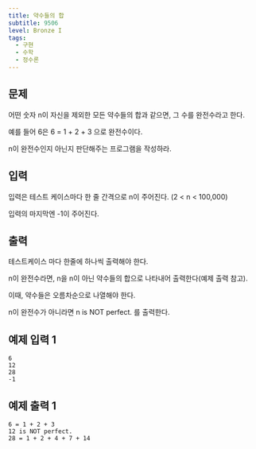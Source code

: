 ```yaml
---
title: 약수들의 합
subtitle: 9506
level: Bronze I
tags:
  - 구현
  - 수학
  - 정수론
---
```


## 문제

어떤 숫자 n이 자신을 제외한 모든 약수들의 합과 같으면, 그 수를 완전수라고 한다.

예를 들어 6은 6 = 1 + 2 + 3 으로 완전수이다.

n이 완전수인지 아닌지 판단해주는 프로그램을 작성하라.

## 입력

입력은 테스트 케이스마다 한 줄 간격으로 n이 주어진다. (2 < n < 100,000)

입력의 마지막엔 -1이 주어진다.

## 출력

테스트케이스 마다 한줄에 하나씩 출력해야 한다.

n이 완전수라면, n을 n이 아닌 약수들의 합으로 나타내어 출력한다(예제 출력 참고).

이때, 약수들은 오름차순으로 나열해야 한다.

n이 완전수가 아니라면 n is NOT perfect. 를 출력한다.

## 예제 입력 1

```
6
12
28
-1
```

## 예제 출력 1

```
6 = 1 + 2 + 3
12 is NOT perfect.
28 = 1 + 2 + 4 + 7 + 14
```
